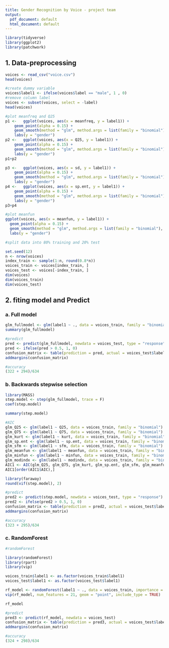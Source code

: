 ```yaml
---
title: Gender Recognition by Voice - project team
output:
  pdf_document: default
  html_document: default
---
```


```r
library(tidyverse)
library(ggplot2)
library(patchwork)
```



## 1. Data-preprocessing

```r
voices <- read_csv("voice.csv")
head(voices)
```


```r
#create dummy variable
voices$label1 <- ifelse(voices$label == "male", 1 , 0) 
#remove column label
voices <- subset(voices, select = -label) 
head(voices)

```

```r
#plot meanfreq and Q25 
p1 <-   ggplot(voices, aes(x = meanfreq, y = label1)) + 
    geom_point(alpha = 0.15) +
    geom_smooth(method = "glm", method.args = list(family = "binomial"), se=F)  + theme_bw() +
    labs(y = "gender")
p2 <-   ggplot(voices, aes(x = Q25, y = label1)) + 
    geom_point(alpha = 0.15) +
    geom_smooth(method = "glm", method.args = list(family = "binomial"), se=F)  + theme_bw() + 
    labs(y = "gender")
p1+p2
```

```r
p3 <-   ggplot(voices, aes(x = sd, y = label1)) + 
    geom_point(alpha = 0.15) +
    geom_smooth(method = "glm", method.args = list(family = "binomial"), se=F)  + theme_bw() +
    labs(y = "gender")
p4 <-   ggplot(voices, aes(x = sp.ent, y = label1)) + 
    geom_point(alpha = 0.15) +
    geom_smooth(method = "glm", method.args = list(family = "binomial"), se=F)  + theme_bw() + 
    labs(y = "gender")
p3+p4
```


```r
#plot meanfun
ggplot(voices, aes(x = meanfun, y = label1)) +
  geom_point(alpha = 0.15) +
  geom_smooth(method = "glm", method.args = list(family = "binomial"), se=F)  + theme_bw() +
  labs(y = "gender")
```





```r
#split data into 80% training and 20% test

set.seed(12)
n <- nrow(voices)
index_train <- sample(1:n, round(0.8*n))
voices_train <- voices[index_train, ]
voices_test <- voices[-index_train, ]
dim(voices)
dim(voices_train)
dim(voices_test)
```


## 2. fiting model and Predict 

### a. Full model

```r
glm_fullmodel <- glm(label1 ~ ., data = voices_train, family = "binomial")
summary(glm_fullmodel)
```


```r
#predict
pred <- predict(glm_fullmodel, newdata = voices_test, type = "response")
pred <- ifelse(pred > 0.5, 1, 0)
confusion_matrix <- table(prediction = pred, actual = voices_test$label1)
addmargins(confusion_matrix)
```

```r
#accuracy
(322 + 294)/634
```



### b. Backwards stepwise selection 

```r
library(MASS)
step.model <- step(glm_fullmodel, trace = F)
coef(step.model)
```

```r
summary(step.model)
```

```r
#AIC
glm_Q25 <- glm(label1 ~ Q25, data = voices_train, family = "binomial")
glm_Q75 <- glm(label1 ~ Q75, data = voices_train, family = "binomial")
glm_kurt <- glm(label1 ~ kurt, data = voices_train, family = "binomial")
glm_sp.ent <- glm(label1 ~ sp.ent, data = voices_train, family = "binomial")
glm_sfm <- glm(label1 ~ sfm, data = voices_train, family = "binomial")
glm_meanfun <- glm(label1 ~ meanfun, data = voices_train, family = "binomial")
glm_minfun <- glm(label1 ~ minfun, data = voices_train, family = "binomial")
glm_modindx <- glm(label1 ~ modindx, data = voices_train, family = "binomial")
AIC1 <- AIC(glm_Q25, glm_Q75, glm_kurt, glm_sp.ent, glm_sfm, glm_meanfun, glm_minfun, glm_modindx)
AIC1[order(AIC1$AIC),]
```

```r
library(faraway)
round(vif(step.model), 2)
```


```r
#predict
pred2 <- predict(step.model, newdata = voices_test, type = "response")
pred2 <- ifelse(pred2 > 0.5, 1, 0)
confusion_matrix <- table(prediction = pred2, actual = voices_test$label1)
addmargins(confusion_matrix)
```

```r
#accuracy
(323 + 295)/634
```

### c. RandomForest


```r
#randomForest

library(randomForest)
library(rpart)
library(vip)

voices_train$label1 <- as.factor(voices_train$label1)
voices_test$label1 <- as.factor(voices_test$label1)

rf_model <- randomForest(label1 ~ ., data = voices_train, importance = TRUE)
vip(rf_model, num_features = 21, geom = "point", include_type = TRUE)
```
```r
rf_model
```


```r
#predict
pred3 <- predict(rf_model, newdata = voices_test)
confusion_matrix <- table(prediction = pred3, actual = voices_test$label1)
addmargins(confusion_matrix)
```

```r
#accuracy
(324 + 298)/634
```





